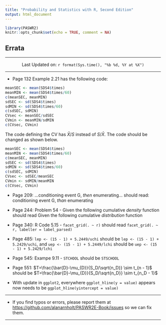 ```yaml
---
title: "Probability and Statistics with R, Second Edition"
output: html_document
---
```


```r
library(PASWR2)
knitr::opts_chunk$set(echo = TRUE, comment = NA)
```

## Errata

--------------------

<center> Last Updated on: `r format(Sys.time(), "%b %d, %Y at %X")` </center>

--------------------

* Page 132 Example 2.21 has the following code:

```r
meanSEC <- mean(SDS4$times)
meanMIN <- mean(SDS4$times/60)
c(meanSEC, meanMIN)
sdSEC <- sd(SDS4$times)
sdMIN <- sd(SDS4$times/60)
c(sdSEC, sdMIN)
CVsec <- meanSEC/sdSEC
CVmin <- meanMIN/sdMIN
c(CVsec, CVmin)
```

The code defining the CV has $\bar{X}/S$ instead of $S/\bar{X}$.  The code should be changed as shown below.
 
```r
meanSEC <- mean(SDS4$times)
meanMIN <- mean(SDS4$times/60)
c(meanSEC, meanMIN)
sdSEC <- sd(SDS4$times)
sdMIN <- sd(SDS4$times/60)
c(sdSEC, sdMIN)
CVsec <- sdSEC/meanSEC
CVmin <- sdMIN/meanMIN
c(CVsec, CVmin)
```

* Page 209: ...conditioning event G, *then* enumerating... should read: conditioning event G, *than* enumerating  

* Page 244: Problem 54 - Given the following cumulative *density* function should read Given the following cumulative *distribution* function

* Page 340: R Code 5.15 - `facet_grid(. ~ r)` should read `facet_grid(. ~ r, labeller = label_parsed)`

* Page 485: `lep <- (15 - 1) + 5.2449/uchi` should be `lep <- (15 - 1) + 5.2429/uchi`, and
`uep <- (15 - 1) + 5.2449/lchi` should be `uep <- (15 - 1) + 5.2429/lchi`

* Page 545: Exampe 9.11 - `STCHOOL` should be `STSCHOOL`

* Page 551: $T=\frac{\bar{D}-\mu_{D}}{S_D/\sqrt{n_D}} \sim t_{n - 1}$ should be $T=\frac{\bar{D}-\mu_{D}}{S_D/\sqrt{n_D}} \sim t_{n_D - 1}$

* With update in `ggplot2`, everywhere `ggplot_hline(y = value)` appears now needs to be `ggplot_hline(yintercept = value)`


 


-------------------

* If you find typos or errors, please report them at [https://github.com/alanarnholt/PASWR2E-Book/issues](https://github.com/alanarnholt/PASWR2E-Book/issues) so we can fix them.

-------------------